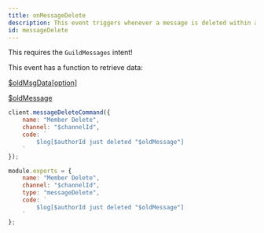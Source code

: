 ```yaml
---
title: onMessageDelete
description: This event triggers whenever a message is deleted within a guild.
id: messageDelete
---
```



<Aside title="Intents">

This requires the `GuildMessages` intent!

</Aside>

<Aside title="Functions" type="tip">

This event has a function to retrieve data:

[$oldMsgData[option]](/functions/oldmsgdata)

[$oldMessage](/functions/oldmessage)

</Aside>

<Example>

<div slot="default">

```js
client.messageDeleteCommand({
    name: "Member Delete",
    channel: "$channelId",
    code: `
        $log[$authorId just deleted "$oldMessage"]
    `
});
```

</div>
<div slot="handler">

```js
module.exports = {
    name: "Member Delete",
    channel: "$channelId",
    type: "messageDelete",
    code: `
        $log[$authorId just deleted "$oldMessage"]
    `
};
```

</div>
</Example>